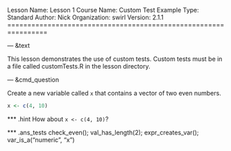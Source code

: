 Lesson Name:  Lesson 1
Course Name:  Custom Test Example
Type:         Standard
Author:       Nick
Organization: swirl
Version:      2.1.1
================================================================

--- &text

This lesson demonstrates the use of custom tests. Custom tests must be in a file called customTests.R in the lesson directory.

--- &cmd_question

Create a new variable called `x` that contains a vector of two even numbers.

```r
x <- c(4, 10)
```

*** .hint
How about `x <- c(4, 10)`?

*** .ans_tests
check_even(); val_has_length(2); expr_creates_var(); var_is_a("numeric", "x")

